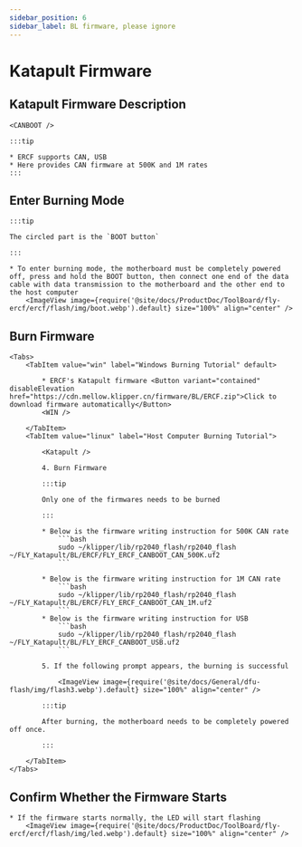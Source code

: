 ```yaml
---
sidebar_position: 6
sidebar_label: BL firmware, please ignore
---
```



# Katapult Firmware

## Katapult Firmware Description

    <CANBOOT />

    :::tip

    * ERCF supports CAN, USB
    * Here provides CAN firmware at 500K and 1M rates
    :::

## Enter Burning Mode

    :::tip

    The circled part is the `BOOT button`

    :::

    * To enter burning mode, the motherboard must be completely powered off, press and hold the BOOT button, then connect one end of the data cable with data transmission to the motherboard and the other end to the host computer
        <ImageView image={require('@site/docs/ProductDoc/ToolBoard/fly-ercf/ercf/flash/img/boot.webp').default} size="100%" align="center" />

## Burn Firmware
    <Tabs>
        <TabItem value="win" label="Windows Burning Tutorial" default>
        
            * ERCF's Katapult firmware <Button variant="contained" disableElevation href="https://cdn.mellow.klipper.cn/firmware/BL/ERCF.zip">Click to download firmware automatically</Button>
            <WIN />
            
        </TabItem>
        <TabItem value="linux" label="Host Computer Burning Tutorial">
            
            <Katapult />

            4. Burn Firmware

            :::tip

            Only one of the firmwares needs to be burned

            :::

            * Below is the firmware writing instruction for 500K CAN rate
                ```bash
                sudo ~/klipper/lib/rp2040_flash/rp2040_flash ~/FLY_Katapult/BL/ERCF/FLY_ERCF_CANBOOT_CAN_500K.uf2
                ```
                       
            * Below is the firmware writing instruction for 1M CAN rate
                ```bash
                sudo ~/klipper/lib/rp2040_flash/rp2040_flash ~/FLY_Katapult/BL/ERCF/FLY_ERCF_CANBOOT_CAN_1M.uf2
                ```
            * Below is the firmware writing instruction for USB
                ```bash
                sudo ~/klipper/lib/rp2040_flash/rp2040_flash ~/FLY_Katapult/BL/FLY_ERCF_CANBOOT_USB.uf2
                ```

            5. If the following prompt appears, the burning is successful

                <ImageView image={require('@site/docs/General/dfu-flash/img/flash3.webp').default} size="100%" align="center" />

            :::tip

            After burning, the motherboard needs to be completely powered off once.

            :::

        </TabItem>
    </Tabs>

## Confirm Whether the Firmware Starts

    * If the firmware starts normally, the LED will start flashing
        <ImageView image={require('@site/docs/ProductDoc/ToolBoard/fly-ercf/ercf/flash/img/led.webp').default} size="100%" align="center" />


